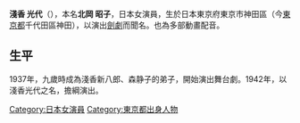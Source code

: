 '''淺香 光代'''（{{bd|1928年|2月20日|2020年|12月14日|Asaka Mitsuyo}}），本名'''北岡 昭子'''，日本女演員，生於日本東京府東京市神田區（今[[東京都|東京都]]千代田區神田），以演出[[時代劇_(日本)|劍劇]]而聞名。也為多部動畫配音。

==生平==
1937年，九歲時成為淺香新八郎、森静子的弟子，開始演出舞台劇。1942年，以淺香光代之名，擔綱演出。

{{DEFAULTSORT:Asaka Mitsuyo}}
[[Category:日本女演員|Category:日本女演員]]
[[Category:東京都出身人物|Category:東京都出身人物]]